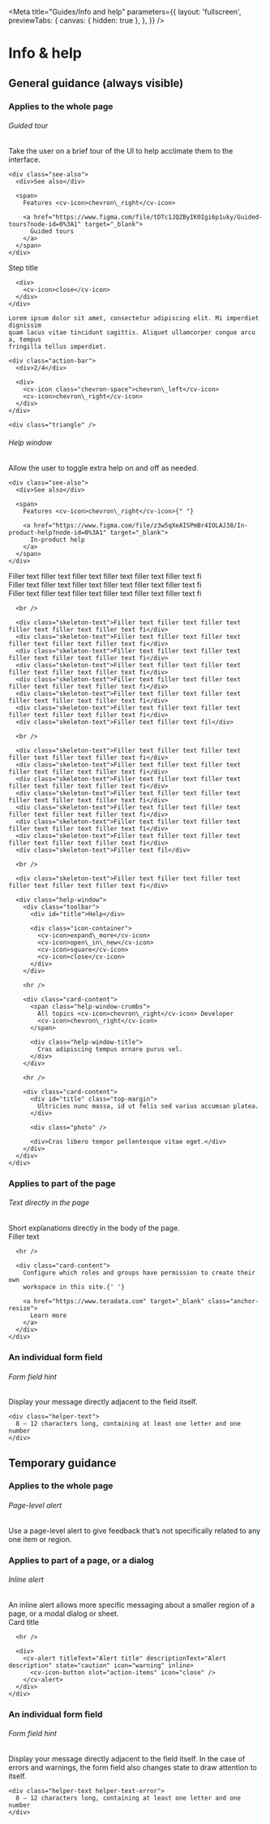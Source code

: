 
<Meta
  title="Guides/Info and help"
  parameters={{
    layout: 'fullscreen',
    previewTabs: {
      canvas: { hidden: true },
    },
  }}
/>

<style>
  {`
    .item {
      display: flex;
      width: 100%;
    }
    .left {
      width: 30%;
    }
    .right {
      width: 70%;
    }
    .cv-alert-container {
      margin-left: 64px;
    }
    .step-title {
      width: 304px;
      height: 208px;
      background-color: #B0BEC5;
      border-radius: 8px;
      color: var(--mdc-theme-text-primary-on-background);
      position: relative;
      display: flex;
      flex-direction: column;
      padding: 16px;
      margin-left: 180px;
      box-shadow: 0px 16px 24px rgba(0, 0, 0, 0.14), 0px 6px 30px rgba(0, 0, 0, 0.12), 0px 8px 10px rgba(0, 0, 0, 0.2);
    }
    .triangle {
      position: absolute;
      width: 24px;
      height: 24px;
      transform: rotate(45deg);
      left: -13px; 
      top: 104px;
      background-color: #B0BEC5;
      border-color: transparent transparent var(--mdc-theme-border) var(--mdc-theme-border);
    }
    .toolbar {
      display: flex;
      justify-content: space-between;
      padding: 16px;
    }
    .toolbar > div:first-of-type {
      font-family: var(--mdc-typography-subtitle2-font-family);
      font-size: var(--mdc-typography-subtitle2-font-size);
      font-weight: var(--mdc-typography-subtitle2-font-weight);
      line-height: var(--mdc-typography-subtitle2-line-height);
      color: var(--mdc-theme-text-primary-on-background);
    }
    .action-bar {
      display: flex;
      justify-content: space-between;
      margin-top: 16px;
    }
    .action-bar > div:first-of-type {
      font-family: var(--mdc-typography-body1-font-family);
      font-size: var(--mdc-typography-body1-font-size);
      font-weight: var(--mdc-typography-body1-font-weight);
      line-height: var(--mdc-typography-body1-line-height);
      color: var(--mdc-theme-text-secondary-on-background);
    }
    .chevron-space {
      margin-right: 16px;
    }
    .see-also {
      width: 272px;
      height: 40px;
      border-radius: 8px;
      background-color: var(--mdc-theme-surface-primary-highlight);
      padding: 16px;
      display: flex;
      flex-direction: column;
      justify-content: center;
      margin-top: 16px;
    }
    .see-also > div {
      font-family: var(--mdc-typography-caption-font-family);
      font-size: var(--mdc-typography-caption-font-size);
      font-weight: var(--mdc-typography-caption-font-weight);
      line-height: var(--mdc-typography-caption-line-height);
    }
    span {
      display: flex;
      align-items: center;
    }
    span > cv-icon {
      font-size: 16px;
    }
    .help-window-bg {
      margin-left: 24px;
      width: 632px;
      height: 560px;
      border-radius: 8px;
      border: solid 1px var(--mdc-theme-border);
      position: relative;
    }
    .help-window {
      width: 360px;
      height: 544px;
      border: solid 1px var(--mdc-theme-border);
      border-bottom: none;
      background-color: var(--mdc-theme-surface);
      position: absolute;
      right: 16px;
      bottom: 0;
      border-radius: 8px;
      border-bottom-left-radius: 0;
      border-bottom-right-radius: 0;
      overflow: hidden;
    }
    .help-window-crumbs {
      font-size: 12px;
    }
    .help-window-title {
      font-family: var(--mdc-typography-headline5-font-family);
      font-size: var(--mdc-typography-headline5-font-size);
      font-weight: var(--mdc-typography-headline5-font-weight);
      line-height: var(--mdc-typography-headline5-line-height);
      color: var(--mdc-theme-text-primary-on-background);
      margin-bottom: 8px;
    }
    .photo {
      width: 328px;
      height: 213px;
      background-color: var(--mdc-theme-border);
      border-radius: 8px;
      margin: 16px auto;
    }
    .skeleton-text {
      color: var(--mdc-theme-border) !important;
      letter-spacing: 0 !important;
    }
    .icon-container {
      display: flex;
      gap: 16px;
    }
    #title {
      font-family: var(--mdc-typography-headline6-font-family);
      font-size: var(--mdc-typography-headline6-font-size);
      font-weight: var(--mdc-typography-headline6-font-weight);
      line-height: var(--mdc-typography-headline6-line-height);
      color: var(--mdc-theme-text-primary-on-background);
    }
    .sbdocs hr {
      margin-top: 0px;
      padding-bottom: 0;
    }
    .card {
      margin-left: 64px;
      border-radius: 8px;
      border-bottom-left-radius: 0;
      border-bottom-right-radius: 0;
      border: solid 1px var(--mdc-theme-border);
      border-bottom: none;
      background: linear-gradient(to bottom, var(--mdc-theme-surface), var(--mdc-theme-background));
    }
    .card-content {
      padding: 16px;
    }
    cv-textfield {
      margin-left: 60px;
      width: 560px;
    }
    .relative {
      position: relative;
    }
    .helper-text {
      position: absolute;
      bottom: -24px;
      left: 76px;
      font-family: var(--mdc-typography-caption-font-family);
      font-size: var(--mdc-typography-caption-font-size);
      font-weight: var(--mdc-typography-caption-font-weight);
      line-height: var(--mdc-typography-caption-line-height);
    }
    .helper-text-error {
      bottom: 16px;
      color: var(--mdc-theme-error);
    }
    .textfield-neutral {
      --mdc-text-field-outlined-hover-border-color: var(--mdc-theme-border);
      --mdc-text-field-fill-color: var(--mdc-theme-border);
      --mdc-text-field-idle-line-color: var(--mdc-theme-border);
      --mdc-text-field-hover-line-color: var(--mdc-theme-border);
      --mdc-text-field-outlined-idle-border-color: var(--mdc-theme-border);
      --mdc-text-field-focused-label-color: var(--mdc-theme-border);
      --mdc-theme-primary: var(--mdc-theme-text-secondary-on-background);
      --mdc-notched-outline-stroke-width: 2px;
    }
    .textfield-error {
      --mdc-text-field-outlined-hover-border-color: var(--mdc-theme-error);
      --mdc-text-field-fill-color: var(--mdc-theme-error);
      --mdc-text-field-idle-line-color: var(--mdc-theme-error);
      --mdc-text-field-hover-line-color: var(--mdc-theme-error);
      --mdc-text-field-outlined-idle-border-color: var(--mdc-theme-error);
      --mdc-text-field-focused-label-color: var(--mdc-theme-error);
      --mdc-theme-primary: var(--mdc-theme-error);
      --mdc-text-field-label-ink-color: var(--mdc-theme-error);
      --mdc-notched-outline-stroke-width: 2px;
    }
    .no-padding {
      padding: 0 0 16px 0;
    }
    .top-margin {
      margin-top: 8px;
    }
    `}
</style>

# Info & help

## General guidance (always visible)

### Applies to the whole page

###### Guided tour

<div class="item">
  <div class="left">
    <div>
      Take the user on a brief tour of the UI to help acclimate them to the
      interface.
    </div>

    <div class="see-also">
      <div>See also</div>

      <span>
        Features <cv-icon>chevron\_right</cv-icon>

        <a href="https://www.figma.com/file/tDTc1JQZByIK0Igi6p1uky/Guided-tours?node-id=0%3A1" target="_blank">
          Guided tours
        </a>
      </span>
    </div>

  </div>

  <div class="step-title right">
    <div class="toolbar no-padding">
      <div>Step title</div>

      <div>
        <cv-icon>close</cv-icon>
      </div>
    </div>

    Lorem ipsum dolor sit amet, consectetur adipiscing elit. Mi imperdiet dignissim
    quam lacus vitae tincidunt sagittis. Aliquet ullamcorper congue arcu a, tempus
    fringilla tellus imperdiet.

    <div class="action-bar">
      <div>2/4</div>

      <div>
        <cv-icon class="chevron-space">chevron\_left</cv-icon>
        <cv-icon>chevron\_right</cv-icon>
      </div>
    </div>

    <div class="triangle" />

  </div>
</div>

###### Help window

<div class="item">
  <div class="left">
    <div>Allow the user to toggle extra help on and off as needed.</div>

    <div class="see-also">
      <div>See also</div>

      <span>
        Features <cv-icon>chevron\_right</cv-icon>{" "}

        <a href="https://www.figma.com/file/z3w5qXeAISPmBr4IOLAJ38/In-product-help?node-id=0%3A1" target="_blank">
          In-product help
        </a>
      </span>
    </div>

  </div>

  <div class="right">
    <div class="help-window-bg">
      <div class="skeleton-text">Filler text filler text filler text filler text filler text filler text fi</div>
      <div class="skeleton-text">Filler text filler text filler text filler text filler text filler text fi</div>
      <div class="skeleton-text">Filler text filler text filler text filler text filler text filler text fi</div>

      <br />

      <div class="skeleton-text">Filler text filler text filler text filler text filler text filler text fi</div>
      <div class="skeleton-text">Filler text filler text filler text filler text filler text filler text fi</div>
      <div class="skeleton-text">Filler text filler text filler text filler text filler text filler text fi</div>
      <div class="skeleton-text">Filler text filler text filler text filler text filler text filler text fi</div>
      <div class="skeleton-text">Filler text filler text filler text filler text filler text filler text fi</div>
      <div class="skeleton-text">Filler text filler text filler text filler text filler text filler text fi</div>
      <div class="skeleton-text">Filler text filler text filler text filler text filler text filler text fi</div>
      <div class="skeleton-text">Filler text filler text fil</div>

      <br />

      <div class="skeleton-text">Filler text filler text filler text filler text filler text filler text fi</div>
      <div class="skeleton-text">Filler text filler text filler text filler text filler text filler text fi</div>
      <div class="skeleton-text">Filler text filler text filler text filler text filler text filler text fi</div>
      <div class="skeleton-text">Filler text filler text filler text filler text filler text filler text fi</div>
      <div class="skeleton-text">Filler text filler text filler text filler text filler text filler text fi</div>
      <div class="skeleton-text">Filler text filler text filler text filler text filler text filler text fi</div>
      <div class="skeleton-text">Filler text filler text filler text filler text filler text filler text fi</div>
      <div class="skeleton-text">Filler text fil</div>

      <br />

      <div class="skeleton-text">Filler text filler text filler text filler text filler text filler text fi</div>

      <div class="help-window">
        <div class="toolbar">
          <div id="title">Help</div>

          <div class="icon-container">
            <cv-icon>expand\_more</cv-icon>
            <cv-icon>open\_in\_new</cv-icon>
            <cv-icon>square</cv-icon>
            <cv-icon>close</cv-icon>
          </div>
        </div>

        <hr />

        <div class="card-content">
          <span class="help-window-crumbs">
            All topics <cv-icon>chevron\_right</cv-icon> Developer
            <cv-icon>chevron\_right</cv-icon>
          </span>

          <div class="help-window-title">
            Cras adipiscing tempus ornare purus vel.
          </div>
        </div>

        <hr />

        <div class="card-content">
          <div id="title" class="top-margin">
            Ultricies nunc massa, id ut felis sed varius accumsan platea.
          </div>

          <div class="photo" />

          <div>Cras libero tempor pellentesque vitae eget.</div>
        </div>
      </div>
    </div>

  </div>
</div>

### Applies to part of the page

###### Text directly in the page

<div class="item">
  <div class="left">Short explanations directly in the body of the page.</div>

  <div class="right">
    <div class="card">
      <div class="toolbar skeleton-text">Filler text</div>

      <hr />

      <div class="card-content">
        Configure which roles and groups have permission to create their own
        workspace in this site.{' '}

        <a href="https://www.teradata.com" target="_blank" class="anchor-resize">
          Learn more
        </a>
      </div>
    </div>

  </div>
</div>

### An individual form field

###### Form field hint

<div class="item">
  <div class="left">
    Display your message directly adjacent to the field itself.
  </div>

  <div class="right relative">
    <cv-textfield type="password" class="textfield-neutral" outlined value="aaaaaaaaaa" label="Password" />

    <div class="helper-text">
      8 – 12 characters long, containing at least one letter and one number
    </div>

  </div>
</div>

## Temporary guidance

### Applies to the whole page

###### Page-level alert

<div class="item">
  <div class="left">
    Use a page-level alert to give feedback that’s not specifically related to
    any one item or region.
  </div>

  <div class="right cv-alert-container">
    <cv-alert titleText="Alert title" descriptionText="Alert description" state="caution" icon="warning">
      <cv-icon-button slot="action-items" icon="close" />
    </cv-alert>
  </div>
</div>

### Applies to part of a page, or a dialog

###### Inline alert

<div class="item">
  <div class="left">
    An inline alert allows more specific messaging about a smaller region of a
    page, or a modal dialog or sheet.
  </div>

  <div class="right">
    <div class="card">
      <div id="title" class="toolbar">
        Card title
      </div>

      <hr />

      <div>
        <cv-alert titleText="Alert title" descriptionText="Alert description" state="caution" icon="warning" inline>
          <cv-icon-button slot="action-items" icon="close" />
        </cv-alert>
      </div>
    </div>

  </div>
</div>

### An individual form field

###### Form field hint

<div class="item">
  <div class="left">
    Display your message directly adjacent to the field itself. In the case of
    errors and warnings, the form field also changes state to draw attention to
    itself.
  </div>

  <div class="right relative">
    <cv-textfield type="password" class="textfield-error" outlined value="aaaaaaaaaa" label="Password" />

    <div class="helper-text helper-text-error">
      8 – 12 characters long, containing at least one letter and one number
    </div>

  </div>
</div>
